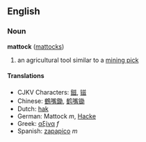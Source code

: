 ==English==
===Noun===
'''mattock''' ([[mattocks]])

#an agricultural tool similar to a [[mining pick]]

====Translations====
*CJKV Characters: [[鎡]], [[镃]]
*Chinese: [[鶴嘴鋤]], [[鹤嘴锄]]
*Dutch: [[hak]]
*German: Mattock ''m'', [[Hacke]]
*Greek: [[αξίνα]] ''f''
*Spanish: [[zapapico]] ''m''